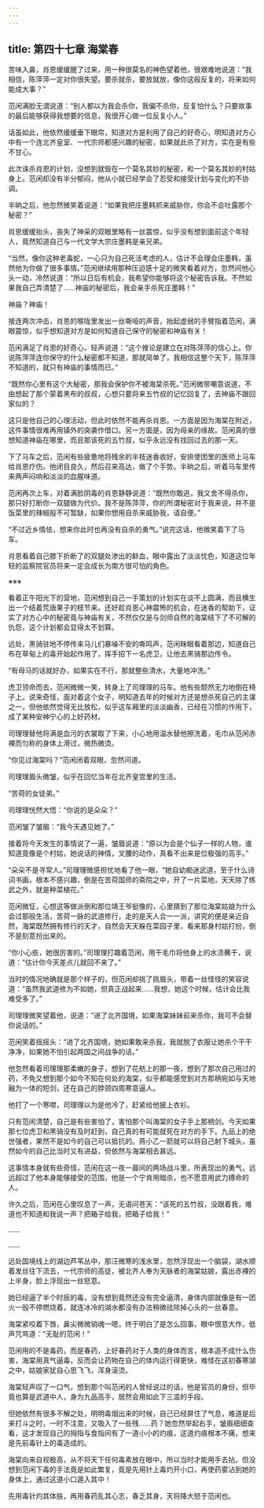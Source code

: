 ```yaml
---
---
---
```

title: 第四十七章 海棠春
---




苦味入鼻，肖恩缓缓醒了过来，用一种很莫名的神色望着他，很艰难地说道：“我相信，陈萍萍一定对你很失望。要杀就杀，要放就放，像你这般反复的，将来如何能成大事？”

范闲满脸无谓说道：“别人都以为我会杀你，我偏不杀你，反复怕什么？只要故事的最后能够获得我想要的信息，我很开心做一位反复小人。”

话虽如此，他依然缓缓垂下眼帘，知道对方是利用了自己的好奇心，明知道对方心中有一个连北齐皇室、一代宗师都感兴趣的秘密，如果就此杀了对方，实在是有些不甘心。

此次诛杀肖恩的计划，没想到就毁在一个莫名其妙的秘密，和一个莫名其妙的村姑身上。范闲却没有半分郁闷，他从小就已经学会了忍受和接受计划与变化的不协调。

半晌之后，他忽然微笑着说道：“如果我把庄墨韩抓来威胁你，你会不会吐露那个秘密？”

肖恩缓缓抬头，丧失了神采的双眼里略有一丝震惊，似乎没有想到面前这个年轻人，竟然知道自己与一代文学大宗庄墨韩是亲兄弟。

“当然，像你这种老毒蛇，一心只为自己死活考虑的人，估计不会理会庄墨韩，虽然他为你做了很多事情。”范闲继续用那种压迫感十足的微笑看着对方，忽然间他心头一动，冷然说道：“所以日后有机会，我希望你能够将这个秘密告诉我。不然如果我自己弄清楚了……神庙的秘密后，我会亲手杀死庄墨韩！”

神庙？神庙！

接连两次冲击，肖恩的喉咙里发出一丝嘶哑的声音，抬起虚弱的手臂指着范闲，满眼震惊，似乎想知道对方是如何知道自己保守的秘密和神庙有关！

范闲满足了肖恩的好奇心，轻声说道：“这个推论是建立在对陈萍萍的信心上。你说陈萍萍连你保守的什么秘密都不知道，那就简单了，我相信这整个天下，陈萍萍不知道的，就只有神庙的事情而已。”

“既然你心里有这个大秘密，那我会保护你不被海棠杀死。”范闲微带嘲意说道，不由想起了那个蒙着黑布的叔叔，心想只要将来五竹叔的记忆回复了，去神庙不跟回家似的？

这只是他自己的心理活动，但此时依然不能再杀肖恩。一方面是因为海棠在附近，这件事情很难再用镇外的突袭作借口。另一方面是，因为母亲的缘故。范闲真的很想知道神庙在哪里，而且那该死的五竹叔，似乎永远没有找回过去的那一天。

下了马车之后，范闲有些疲惫地将残余的半枝迷香收好，安排使团里的医师上马车给肖恩疗伤。他闭目良久，然后召来高达，做了个手势。半晌之后，听着马车里传来两声闷响和淡淡的血腥味道。

范闲再次上车，对着满脸阴毒的肖恩静静说道：“既然你敢逃，我又舍不得杀你，那只好打断你一双腿做为代价。我不是陈萍萍，你的所谓秘密对于我来说，并不是饭菜里的辣椒般不可暂缺，如果你想用自杀来威胁我，请自便。”

“不过近乡情怯，想来你此时也再没有自杀的勇气。”说完这话，他微笑着下了马车。

肖恩看着自己膝下折断了的双腿处渗出的鲜血，眼中露出了淡淡忧色，知道这位年轻的监察院官员将来一定会成长为南方很可怕的角色。

※※※

看着正午阳光下的营地，范闲想到自己一手策划的计划实在谈不上圆满，而且横生出一个结着荒唐果子的枝节来。还好趁肖恩心神震怖的机会，在迷香的帮助下，证实了对方心中的秘密竟与神庙有关，不然仅仅是与剑师自然的海棠结下了不可解的仇怨，这个计划都会显得太不划算。

远处，黑骑驻地不停传来马儿们暴噪不安的嘶鸣声，范闲眯眼看着那边，知道自己布在草甸上的毒开始起作用了，挥手招下一名虎卫，让他去黑骑那边传令。

“有母马的话就好办，如果实在不行，那就整些清水，大量地冲洗。”

虎卫领命而去，范闲微微一笑，转身上了司理理的马车。他有些颓然无力地倒在椅子上。说来奇怪，面对着这个女子，明知道去年的时候对方还是想杀死自己的主谋之一，但他依然觉得无比放松，似乎这车厢里的淡淡幽香，已经在习惯的作用下，成了某种安神宁心的上好药材。

司理理替他将满是血污的衣裳取了下来，小心地用温水替他擦洗着，毛巾从范闲赤裸而匀称的身体上滑过，微热微烫。

“你见过海棠吗？”范闲闭着双眼，忽然问道。

司理理眉头微皱，似乎在回忆当年在北齐皇宫里的生活。

“苦荷的女徒弟。”

司理理恍然大悟：“你说的是朵朵？”

范闲皱了皱眉：“我今天遇见她了。”

接着将今天发生的事情说了一遍，皱眉说道：“原以为会是个仙子一样的人物，谁知道竟像是个村姑，她说话的神情，叉腰的动作，真看不出来是位极强的高手。”

“朵朵不是寻常人。”司理理微感担忧地看了他一眼，“她自幼痴迷武道，至于什么诗词书画，根本不感兴趣，倒是在苦荷国师的斋院之中，开了一片菜地，天天除了练武之外，就是种菜植花。”

范闲微怔，心想这等做派倒和那位靖王爷挺像的，心里猜到了那位海棠姑娘为什么会过那般生活，苦荷一脉的武道修行，走的是天人合一一派，讲究的便是亲近自然，海棠既然拥有修行的天才，自然会天天躲在菜园子里，看来那身村姑打扮，倒不是刻意扮出来的。

“你小心些，她很厉害的。”司理理打趣着范闲，用干毛巾将他身上的水渍蘸干，说道：“估计你今天差点儿就回不来了。”

当时的情况地确就是那个样子的，但范闲却挑了挑眉头，带着一丝怪怪的笑容说道：“虽然我武道修为不如她，但真正战起来……我想，她这个时候，估计会比我难受多了。”

司理理微笑望着他，说道：“进了北齐国境，如果海棠妹妹前来杀你，我可不会替你说话的。”

范闲笑着摇摇头：“进了北齐国境，她如果敢来杀我，我就脱了衣服让她杀个干干净净，如果她不怕引起两国之间战争的话。”

他忽然看着司理理那柔嫩的身子，想到了花舫上的那一夜，想到了那次自己用过的药，不免又想到那个如今不知在何处的海棠，似乎都能感觉到对方那柄宛如与天地融为一体的短剑，还在自己的脖颈四周寒意逼人。

他打了一个寒噤，司理理以为是他冷了，赶紧给他披上衣衫。

只有范闲清楚，自己是有些害怕了，害怕那个叫海棠的女子手上那柄剑。今天如果那七位虎卫和黑骑没有及时赶到，自己真的有可能就死在对方的手下。九品上的绝世强者，果然不是如今的自己可以抵抗的。燕小乙一箭就可以将自己射下城头，虽然如今的自己比当时又有进益，但依然与海棠相去甚远。

这事情本身就有些奇怪，范闲在这一夜一晨间的两场战斗里，所表现出的勇气，远远超过了他本身能够接受的范围，他是一个宁肯用暗杀，也不愿意用武力搏命的人。

许久之后，范闲在心里叹息了一声，无语问苍天：“该死的五竹叔，没跟着我，难道也不知道和我说一声？把箱子给我，把箱子给我！”

……

……

远处国境线上的湖边芦苇丛中，那汪微寒的浅水里，忽然浮现出一个脑袋，湖水顺着发丝往下流去，一代宗师的高徒，被北齐人奉为天脉者的海棠姑娘，露出赤裸的上半身，脸上浮现出一丝怒意。

她已经逼了半个时辰的毒，没有想到竟然还没有完全逼清，身体内部就像是有一团火一般不停燃烧着，就连冰冷的湖水都没有办法稍微祛除掉心头的一丝春意。

海棠紧咬着下唇，鼻尖微微销魂一嗯，终于明白了是怎么回事，眼中恨意大作，低声咒骂道：“无耻的范闲！”

范闲用的不是毒药，而是春药，上好春药对于人类的身体而言，根本造不成什么伤害，海棠用真气逼毒，反而会让药物在自己的体内运行得更快，难怪在这初春寒湖之中，姑娘家犹自心思飞飞，浑身滚烫。

海棠轻声叹了一口气，想到那个叫范闲的人曾经说过的话，他是官员的身份，但毕竟也算是武道中人，身为九品高手，居然会用如此下三滥的手段。

但她依然有很多不解之处，明明毒烟出来的时候，自己已经屏住了气息，难道是后来打斗之时，一时不注意，又吸入了一些残……药？她忽然举起右手，皱眉细细查看，这才发现自己的拇指与食指间有了一道小小的灼痕，这道灼痕根本不痛，想来是先前毒针上的毒造成的。

海棠向来自视极高，从不将天下任何毒素放在眼中，所以当时才能用手去拈，但没想到范闲下毒的手法竟是如此繁复，竟是先用针上毒灼开小口，再使药雾沾到她的身体上，通过这道小口遁入其中！

先用毒针灼其体肤，再用春药乱其心志，春乏其身，天将降大怒于范闲也。